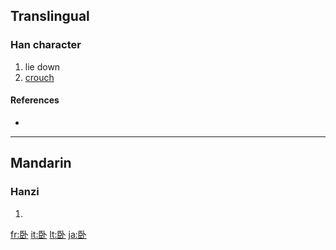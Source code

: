 {{see|臥}}
==Translingual==

===Han character===
{{Han char|rn=25|rad=卜|as=06|sn=8|four=|canj=尸中卜 (SLY)}}

# lie down
# [[crouch]]

====References====
* {{Han ref|kx=0158.221|dkj=02808|dj=1450.080|hdz=42801.020|uh=5367|ud=21351}}

----

==Mandarin==

===Hanzi===
{{cmn-hanzi|tra=臥|pin=[[wò]] ([[wo4]])|wg=wo<sup>4</sup>}}

# {{defn|Mandarin}}

[[fr:卧]]
[[it:卧]]
[[lt:卧]]
[[ja:卧]]